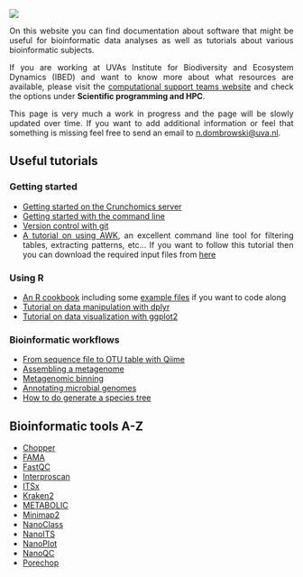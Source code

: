 
![](img/banner-min.png)

<div style="text-align: justify">

On this website you can find documentation about software that might be useful for bioinformatic data analyses as well as tutorials about various bioinformatic subjects.

If you are working at UVAs Institute for Biodiversity and Ecosystem Dynamics (IBED) and want to know more about what resources are available, please visit the [computational support teams website](https://ibed.uva.nl/facilities/computational-facilities/ibed-computational-support-team/ibed-computational-support-team.html) and check the options under **Scientific programming and HPC**.

This page is very much a work in progress and the page will be slowly updated over time. If you want to add additional information or feel that something is missing feel free to send an email to <n.dombrowski@uva.nl>.

## Useful tutorials

### Getting started 

- [Getting started on the Crunchomics server](https://crunchomics-documentation.readthedocs.io/en/latest/)
- [Getting started with the command line](https://ndombrowski.github.io/Unix_tutorial/#introduction)
- [Version control with git](https://github.com/fkariminejadasl/ml-notebooks/blob/main/tutorial/git.md)
- [A tutorial on using AWK](https://ndombrowski.github.io/AWK_tutorial/), an excellent command line tool for filtering tables, extracting patterns, etc... If you want to follow this tutorial then you can download the required input files from [here](https://github.com/ndombrowski/AWK_tutorial/tree/main/1_Inputfiles)

### Using R

- [An R cookbook](https://ndombrowski.github.io/R_cookbook/) including some [example files](https://github.com/ndombrowski/R_cookbook/tree/main/data) if you want to code along
- [Tutorial on data manipulation with dplyr](https://ndombrowski.github.io/Tidyverse_tutorial/)
- [Tutorial on data visualization with ggplot2](https://ndombrowski.github.io/Ggplot_tutorial/)

### Bioinformatic workflows

- [From sequence file to OTU table with Qiime](source/Qiime/3_evelyn_tutorial_notes.qmd)
- [Assembling a metagenome](https://ndombrowski.github.io/Assembly_tutorial/)
- [Metagenomic binning](https://ndombrowski.github.io/Binning_tutorial//)
- [Annotating microbial genomes](https://github.com/ndombrowski/Annotation_workflow)
- [How to do generate a species tree](https://ndombrowski.github.io/Phylogeny_tutorial/) 



## Bioinformatic tools A-Z

- [Chopper](source/nanopore/chopper.qmd)
- [FAMA](source/metagenomics/fama_readme.qmd)
- [FastQC](source/metagenomics/fastqc_readme.qmd)
- [Interproscan](source/metagenomics/interproscan_readme.qmd)
- [ITSx](source/ITSx/itsx_readme.qmd)
- [Kraken2](source/classification/kraken2.qmd)
- [METABOLIC](source/metagenomics/metabolic.qmd)
- [Minimap2](source/classification/minimap2.qmd)
- [NanoClass](source/nanopore/nanoclass.qmd)
- [NanoITS](source/nanopore/nanoITS.qmd)
- [NanoPlot](source/nanopore/nanoplot_readme.qmd)
- [NanoQC](source/nanopore/nanoqc_readme.qmd)
- [Porechop](source/nanopore/porechop_readme.qmd)


